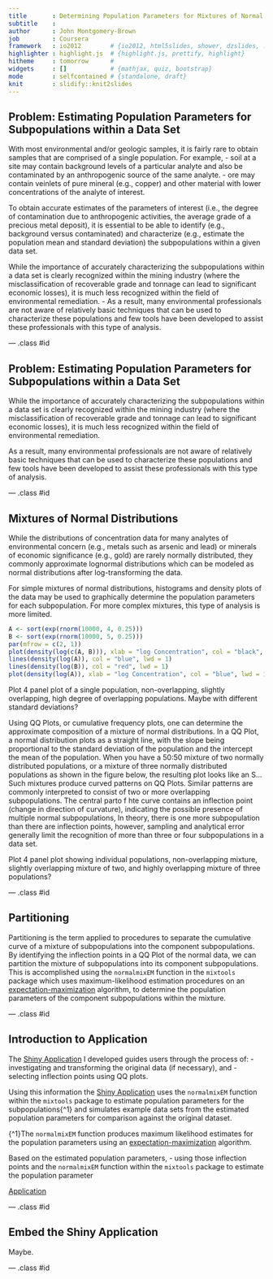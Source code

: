 ```yaml
---
title       : Determining Population Parameters for Mixtures of Normal Distributions
subtitle    : 
author      : John Montgomery-Brown
job         : Coursera
framework   : io2012        # {io2012, html5slides, shower, dzslides, ...}
highlighter : highlight.js  # {highlight.js, prettify, highlight}
hitheme     : tomorrow      # 
widgets     : []            # {mathjax, quiz, bootstrap}
mode        : selfcontained # {standalone, draft}
knit        : slidify::knit2slides
---
```


## Problem: Estimating Population Parameters for Subpopulations within a Data Set

With most environmental and/or geologic samples, it is fairly rare to obtain samples that are comprised of a single population. For example, 
- soil at a site may contain background levels of a particular analyte and also be contaminated by an anthropogenic source of the same analyte.
- ore may contain veinlets of pure mineral (e.g., copper) and other material with lower concentrations of the analyte of interest.

To obtain accurate estimates of the parameters of interest (i.e., the degree of contamination due to anthropogenic activities, the average grade of a precious metal deposit), it is essential to be able to identify (e.g., background versus contaminated) and characterize (e.g., estimate the population mean and standard deviation) the subpopulations within a given data set.

While the importance of accurately characterizing the subpopulations within a data set is clearly recognized within the mining industry (where the misclassification of recoverable grade and tonnage can lead to significant economic losses), it is much less recognized within the field of environmental remediation. 
- As a result, many environmental professionals are not aware of relatively basic techniques that can be used to characterize these populations and few tools have been developed to assist these professionals with this type of analysis.

--- .class #id 

## Problem: Estimating Population Parameters for Subpopulations within a Data Set

While the importance of accurately characterizing the subpopulations within a data set is clearly recognized within the mining industry (where the misclassification of recoverable grade and tonnage can lead to significant economic losses), it is much less recognized within the field of environmental remediation. 

As a result, many environmental professionals are not aware of relatively basic techniques that can be used to characterize these populations and few tools have been developed to assist these professionals with this type of analysis.

--- .class #id 

## Mixtures of Normal Distributions 

While the distributions of concentration data for many analytes of environmental concern (e.g., metals such as arsenic and lead) or minerals of economic significance (e.g., gold) are rarely normally distributed, they commonly approximate lognormal distributions which can be modeled as normal distributions after log-transforming the data.

For simple mixtures of normal distributions, histograms and density plots of the data may be used to graphically determine the population parameters for each subpopulation. For more complex mixtures, this type of analysis is more limited.

```r
A <- sort(exp(rnorm(10000, 4, 0.25)))
B <- sort(exp(rnorm(10000, 5, 0.25)))
par(mfrow = c(2, 1))
plot(density(log(c(A, B))), xlab = "log Concentration", col = "black", lwd = 2, main = NULL)
lines(density(log(A)), col = "blue", lwd = 1)
lines(density(log(B)), col = "red", lwd = 1)
plot(density(log(A)), xlab = "log Concentration", col = "blue", lwd = 1.5, main = "log-Transformed Data")
```


Plot 4 panel plot of a single population, non-overlapping, slightly overlapping, high degree of overlapping populations. Maybe with different standard deviations?




Using QQ Plots, or cumulative frequency plots, one can determine the approximate composition of a mixture of normal distributions. In a QQ Plot, a normal distribution plots as a straight line, with the slope being proportional to the standard deviation of the population and the intercept the mean of the population. When you have a 50:50 mixture of two normally distributed populations, or a mixture of three normally distributed populations as shown in the figure below, the resulting plot looks like an S... Such mixtures produce curved patterns on QQ Plots.  Similar patterns are commonly interpreted to consist of two or more overlapping subpopulations. The central parto f hte curve contains an inflection point (change in direction of curvature), indicating the possible presence of multiple normal subpopulations, In theory, there is one more subpopulation than there are inflection points, however, sampling and analytical error generally limit the recognition of more than three or four subpopulations in a data set.

Plot 4 panel plot showing individual populations, non-overlapping mixture, slightly overlapping mixture of two, and highly overlapping mixture of three populations?

--- .class #id 

## Partitioning

Partitioning is the term applied to procedures to separate the cumulative curve of a mixture of subpopulations into the component subpopulations. By identifying the inflection points in a QQ Plot of the normal data, we can partition the mixture of subpopulations into its component subpopulations. This is accomplished using the `normalmixEM` function in the `mixtools` package which uses maximum-likelihood estimation procedures on an [expectation-maximization](http://en.wikipedia.org/wiki/Expectation%E2%80%93maximization_algorithm) algorithm, to determine the population parameters of the component subpopulations within the mixture.

--- .class #id 

## Introduction to Application

The [Shiny Application](https://jmbekd.shinyapps.io/Developing_Data_Projects/) I developed guides users through the process of:
- investigating and transforming the original data (if necessary), and 
- selecting inflection points using QQ plots.

Using this information the [Shiny Application](https://jmbekd.shinyapps.io/Developing_Data_Projects/) uses the `normalmixEM` function within the `mixtools` package to estimate population parameters for the subpopulations{^1} and simulates example data sets from the estimated population parameters for comparison against the original dataset. 

{^1}The `normalmixEM` function produces maximum likelihood estimates for the population parameters using an [expectation-maximization](http://en.wikipedia.org/wiki/Expectation%E2%80%93maximization_algorithm) algorithm.

Based on the estimated population parameters, 
- using those inflection points and the `normalmixEM` function within the `mixtools` package to estimate the population parameter  

[Application](https://jmbekd.shinyapps.io/Developing_Data_Projects/)

--- .class #id 

## Embed the Shiny Application

Maybe.



--- .class #id 
